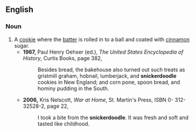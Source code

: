 ==English==

{{rfv}}

===Noun===
{{wikipedia}}
{{en-noun}}

# A [[cookie]] where the [[batter]] is rolled in to a ball and coated with [[cinnamon]] sugar.
#*'''1967,''' Paul Henry Oehser (ed.), ''The United States Encyclopedia of History'', Curtis Books, page 382,
#*:Besides bread, the bakehouse also turned out such treats as gristmill graham, hobnail, lumberjack, and '''snickerdoodle''' cookies in New England; and corn pone, spoon bread, and hominy pudding in the South.
#*'''2006,''' Kris Nelscott, ''War at Home'', St. Martin's Press, ISBN 0- 312-32528-2, page 22,
#*:I took a bite from the '''snickerdoodle'''. It was fresh and soft and tasted like childhood.